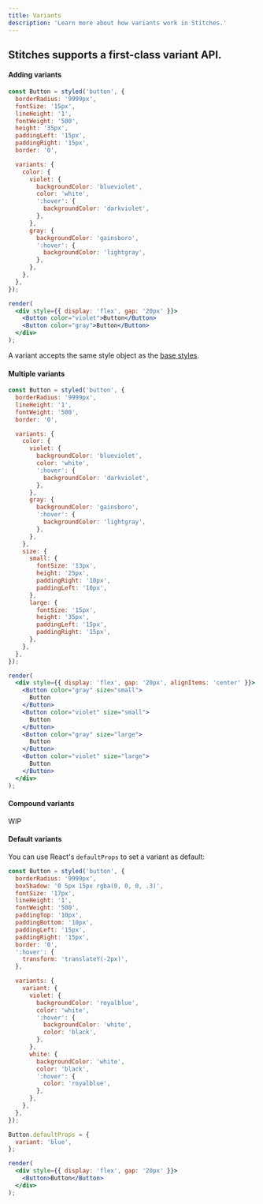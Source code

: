 ```yaml
---
title: Variants
description: 'Learn more about how variants work in Stitches.'
---
```


## Stitches supports a first-class variant API.

#### Adding variants

```jsx live manual
const Button = styled('button', {
  borderRadius: '9999px',
  fontSize: '15px',
  lineHeight: '1',
  fontWeight: '500',
  height: '35px',
  paddingLeft: '15px',
  paddingRight: '15px',
  border: '0',

  variants: {
    color: {
      violet: {
        backgroundColor: 'blueviolet',
        color: 'white',
        ':hover': {
          backgroundColor: 'darkviolet',
        },
      },
      gray: {
        backgroundColor: 'gainsboro',
        ':hover': {
          backgroundColor: 'lightgray',
        },
      },
    },
  },
});

render(
  <div style={{ display: 'flex', gap: '20px' }}>
    <Button color="violet">Button</Button>
    <Button color="gray">Button</Button>
  </div>
);
```

A variant accepts the same style object as the [base styles](/docs/base-styles).

#### Multiple variants

```jsx live manual
const Button = styled('button', {
  borderRadius: '9999px',
  lineHeight: '1',
  fontWeight: '500',
  border: '0',

  variants: {
    color: {
      violet: {
        backgroundColor: 'blueviolet',
        color: 'white',
        ':hover': {
          backgroundColor: 'darkviolet',
        },
      },
      gray: {
        backgroundColor: 'gainsboro',
        ':hover': {
          backgroundColor: 'lightgray',
        },
      },
    },
    size: {
      small: {
        fontSize: '13px',
        height: '25px',
        paddingRight: '10px',
        paddingLeft: '10px',
      },
      large: {
        fontSize: '15px',
        height: '35px',
        paddingLeft: '15px',
        paddingRight: '15px',
      },
    },
  },
});

render(
  <div style={{ display: 'flex', gap: '20px', alignItems: 'center' }}>
    <Button color="gray" size="small">
      Button
    </Button>
    <Button color="violet" size="small">
      Button
    </Button>
    <Button color="gray" size="large">
      Button
    </Button>
    <Button color="violet" size="large">
      Button
    </Button>
  </div>
);
```

#### Compound variants

WIP

#### Default variants

You can use React's `defaultProps` to set a variant as default:

```jsx live manual
const Button = styled('button', {
  borderRadius: '9999px',
  boxShadow: '0 5px 15px rgba(0, 0, 0, .3)',
  fontSize: '17px',
  lineHeight: '1',
  fontWeight: '500',
  paddingTop: '10px',
  paddingBottom: '10px',
  paddingLeft: '15px',
  paddingRight: '15px',
  border: '0',
  ':hover': {
    transform: 'translateY(-2px)',
  },

  variants: {
    variant: {
      violet: {
        backgroundColor: 'royalblue',
        color: 'white',
        ':hover': {
          backgroundColor: 'white',
          color: 'black',
        },
      },
      white: {
        backgroundColor: 'white',
        color: 'black',
        ':hover': {
          color: 'royalblue',
        },
      },
    },
  },
});

Button.defaultProps = {
  variant: 'blue',
};

render(
  <div style={{ display: 'flex', gap: '20px' }}>
    <Button>Button</Button>
  </div>
);
```
